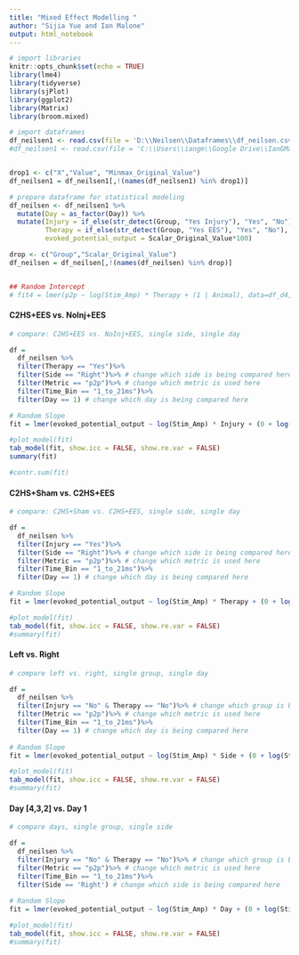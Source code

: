 ```yaml
---
title: "Mixed Effect Modelling "
author: "Sijia Yue and Ian Malone"
output: html_notebook
---
```



```r

# import libraries
knitr::opts_chunk$set(echo = TRUE)
library(lme4)
library(tidyverse)
library(sjPlot)
library(ggplot2)
library(Matrix)
library(broom.mixed)

# import dataframes
df_neilsen1 <- read.csv(file = 'D:\\Neilsen\\Dataframes\\df_neilsen.csv') #desktop
#df_neilsen1 <- read.csv(file = 'C:\\Users\\iangm\\Google Drive\\IanGMalone\\Desktop_Stuff\\For-Me\\Neilsen\\Dataframes\\df_neilsen.csv') #laptop


drop1 <- c("X","Value", "Minmax_Original_Value")
df_neilsen1 = df_neilsen1[,!(names(df_neilsen1) %in% drop1)]

# prepare dataframe for statistical modeling
df_neilsen <- df_neilsen1 %>%
  mutate(Day = as_factor(Day)) %>% 
  mutate(Injury = if_else(str_detect(Group, "Yes Injury"), "Yes", "No"),
         Therapy = if_else(str_detect(Group, "Yes EES"), "Yes", "No"),
         evoked_potential_output = Scalar_Original_Value*100) 

drop <- c("Group","Scalar_Original_Value")
df_neilsen = df_neilsen[,!(names(df_neilsen) %in% drop)]


## Random Intercept
# fit4 = lmer(p2p ~ log(Stim_Amp) * Therapy + (1 | Animal), data=df_d4, REML = F)
```


#### C2HS+EES vs. NoInj+EES ####
```r

# compare: C2HS+EES vs. NoInj+EES, single side, single day

df = 
  df_neilsen %>% 
  filter(Therapy == "Yes")%>% 
  filter(Side == "Right")%>% # change which side is being compared here
  filter(Metric == "p2p")%>% # change which metric is used here
  filter(Time_Bin == "1_to_21ms")%>%
  filter(Day == 1) # change which day is being compared here

# Random Slope
fit = lmer(evoked_potential_output ~ log(Stim_Amp) * Injury + (0 + log(Stim_Amp) |Animal), data=df, REML = F)

#plot_model(fit)
tab_model(fit, show.icc = FALSE, show.re.var = FALSE)
summary(fit)

#contr.sum(fit)
```


#### C2HS+Sham vs. C2HS+EES ####
```r

# compare: C2HS+Sham vs. C2HS+EES, single side, single day

df = 
  df_neilsen %>% 
  filter(Injury == "Yes")%>% 
  filter(Side == "Right")%>% # change which side is being compared here
  filter(Metric == "p2p")%>% # change which metric is used here
  filter(Time_Bin == "1_to_21ms")%>%
  filter(Day == 1) # change which day is being compared here

# Random Slope
fit = lmer(evoked_potential_output ~ log(Stim_Amp) * Therapy + (0 + log(Stim_Amp) |Animal), data=df, REML = F)

#plot_model(fit)
tab_model(fit, show.icc = FALSE, show.re.var = FALSE)
#summary(fit)

```


#### Left vs. Right ####
```r

# compare left vs. right, single group, single day

df = 
  df_neilsen %>% 
  filter(Injury == "No" & Therapy == "No")%>% # change which group is being compared here
  filter(Metric == "p2p")%>% # change which metric is used here
  filter(Time_Bin == "1_to_21ms")%>%
  filter(Day == 1) # change which day is being compared here
  
# Random Slope
fit = lmer(evoked_potential_output ~ log(Stim_Amp) * Side + (0 + log(Stim_Amp) |Animal), data=df, REML = F)

#plot_model(fit)
tab_model(fit, show.icc = FALSE, show.re.var = FALSE)
#summary(fit)
```


#### Day [4,3,2] vs. Day 1 ####
```r

# compare days, single group, single side

df = 
  df_neilsen %>% 
  filter(Injury == "No" & Therapy == "No")%>% # change which group is being compared here
  filter(Metric == "p2p")%>% # change which metric is used here
  filter(Time_Bin == "1_to_21ms")%>%
  filter(Side == 'Right') # change which side is being compared here
  
# Random Slope
fit = lmer(evoked_potential_output ~ log(Stim_Amp) * Day + (0 + log(Stim_Amp) |Animal), data=df, REML = F)

#plot_model(fit)
tab_model(fit, show.icc = FALSE, show.re.var = FALSE)
#summary(fit)
```






